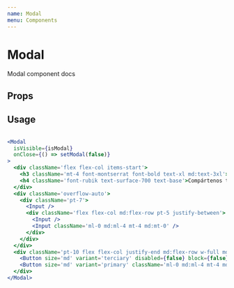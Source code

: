 ```yaml
---
name: Modal
menu: Components
---
```



# Modal

Modal component docs

## Props
<Props of={Modal} />

## Usage

```jsx

<Modal
  isVisible={isModal}
  onClose={() => setModal(false)}
>
  <div className='flex flex-col items-start'>
    <h3 className='mt-4 font-montserrat font-bold text-xl md:text-3xl'>¡Descarga el temario completo!</h3>
    <h4 className='font-rubik text-surface-700 text-base'>Compártenos tus datos para agendar tu clase muestra.</h4>
  </div>
  <div className='overflow-auto'>
    <div className='pt-7'>
      <Input />
      <div className='flex flex-col md:flex-row pt-5 justify-between'>
        <Input />
        <Input className='ml-0 md:ml-4 mt-4 md:mt-0' />
      </div>
    </div>
  </div>
  <div className='pt-10 flex flex-col justify-end md:flex-row w-full md:w-auto'>
    <Button size='md' variant='terciary' disabled={false} block={false} onClick={() => setModal(false)} >Cancelar</Button>
    <Button size='md' variant='primary' className='ml-0 md:ml-4 mt-4 md:mt-0' disabled={false} block={false}>Descargar el temario</Button>
  </div>
</Modal>
```

<div>
  <ModalExample />
</div>
